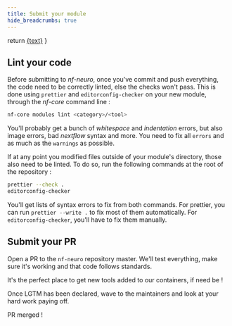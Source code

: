```yaml
---
title: Submit your module
hide_breadcrumbs: true
---
```



  return <a href={withBase(url)}>{text}</a>
}

## Lint your code

Before submitting to _nf-neuro_, once you've commit and push everything, the code need to be correctly linted, else the checks won't pass. This is done using `prettier` and `editorconfig-checker` on your new module, through the _nf-core_ command line :

```bash
nf-core modules lint <category>/<tool>
```

You'll probably get a bunch of _whitespace_ and _indentation_ errors, but also image errors, bad _nextflow_ syntax and more. You need to fix all `errors` and as much as the `warnings` as possible.

If at any point you modified files outside of your module's directory, those also need to be linted. To do so, run the following commands at the root of the repository :

```bash
prettier --check .
editorconfig-checker
```

You'll get lists of syntax errors to fix from both commands. For prettier, you can run `prettier --write .` to fix most of them automatically. For `editorconfig-checker`, you'll have to fix them manually.

## Submit your PR

Open a PR to the `nf-neuro` repository master. We'll test everything, make sure it's
working and that code follows standards.

<Callout variant="info" title="Info">
It's the perfect place to get new tools added to our containers, if need be !
</Callout>

Once LGTM has been declared, wave to the maintainers and look at your hard work paying off.

PR merged !
